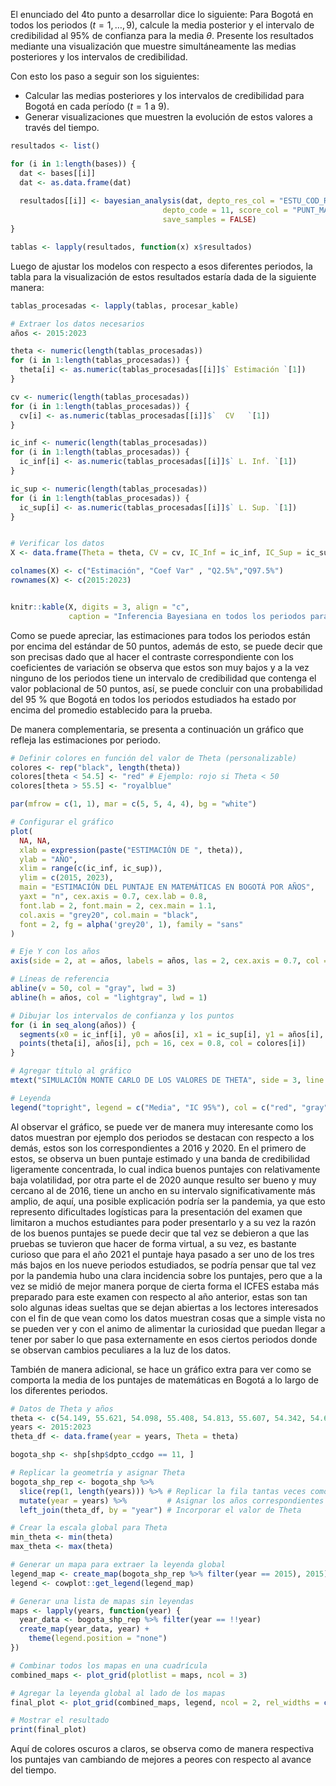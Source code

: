 El enunciado del 4to punto a desarrollar dice lo siguiente: Para Bogotá en todos los periodos ($t=1,\ldots,9$), calcule la media posterior y el intervalo de credibilidad al 95$\%$ de confianza para la media $\theta$. Presente los resultados mediante una visualización que muestre simultáneamente las medias posteriores y los intervalos de credibilidad.

Con esto los paso a seguir son los siguientes:

   - Calcular las medias posteriores y los intervalos de credibilidad para Bogotá en cada período ($t = 1$ a $9$).
   - Generar visualizaciones que muestren la evolución de estos valores a través del tiempo.

```r
resultados <- list()

for (i in 1:length(bases)) {
  dat <- bases[[i]]
  dat <- as.data.frame(dat)
  
  resultados[[i]] <- bayesian_analysis(dat, depto_res_col = "ESTU_COD_RESIDE_DEPTO", 
                                  depto_code = 11, score_col = "PUNT_MATEMATICAS",
                                  save_samples = FALSE)
}

tablas <- lapply(resultados, function(x) x$resultados)
```

Luego de ajustar los modelos con respecto a esos diferentes periodos, la tabla para la visualización de estos resultados estaría dada de la siguiente manera:

```r
tablas_procesadas <- lapply(tablas, procesar_kable)

# Extraer los datos necesarios
años <- 2015:2023

theta <- numeric(length(tablas_procesadas))
for (i in 1:length(tablas_procesadas)) {
  theta[i] <- as.numeric(tablas_procesadas[[i]]$` Estimación `[1])
}

cv <- numeric(length(tablas_procesadas))
for (i in 1:length(tablas_procesadas)) {
  cv[i] <- as.numeric(tablas_procesadas[[i]]$`  CV   `[1])
}

ic_inf <- numeric(length(tablas_procesadas))
for (i in 1:length(tablas_procesadas)) {
  ic_inf[i] <- as.numeric(tablas_procesadas[[i]]$` L. Inf. `[1])
}

ic_sup <- numeric(length(tablas_procesadas))
for (i in 1:length(tablas_procesadas)) {
  ic_sup[i] <- as.numeric(tablas_procesadas[[i]]$` L. Sup. `[1])
}


# Verificar los datos
X <- data.frame(Theta = theta, CV = cv, IC_Inf = ic_inf, IC_Sup = ic_sup)

colnames(X) <- c("Estimación", "Coef Var" , "Q2.5%","Q97.5%")
rownames(X) <- c(2015:2023)


knitr::kable(X, digits = 3, align = "c", 
             caption = "Inferencia Bayesiana en todos los periodos para Bogotá")
```

Como se puede apreciar, las estimaciones para todos los periodos están por encima del estándar de 50 puntos, además de esto, se puede decir que son precisas dado que al hacer el contraste correspondiente con los coeficientes de variación se observa que estos son muy bajos y a la vez ninguno de los periodos tiene un intervalo de credibilidad que contenga el valor poblacional de 50 puntos, así, se puede concluir con una probabilidad del 95 $\%$ que Bogotá en todos los periodos estudiados ha estado por encima del promedio establecido para la prueba.

De manera complementaria, se presenta a continuación un gráfico que refleja las estimaciones por periodo.


```r
# Definir colores en función del valor de Theta (personalizable)
colores <- rep("black", length(theta))
colores[theta < 54.5] <- "red" # Ejemplo: rojo si Theta < 50
colores[theta > 55.5] <- "royalblue"

par(mfrow = c(1, 1), mar = c(5, 5, 4, 4), bg = "white")

# Configurar el gráfico
plot(
  NA, NA, 
  xlab = expression(paste("ESTIMACIÓN DE ", theta)), 
  ylab = "AÑO", 
  xlim = range(c(ic_inf, ic_sup)), 
  ylim = c(2015, 2023), 
  main = "ESTIMACIÓN DEL PUNTAJE EN MATEMÁTICAS EN BOGOTÁ POR AÑOS", 
  yaxt = "n", cex.axis = 0.7, cex.lab = 0.8, 
  font.lab = 2, font.main = 2, cex.main = 1.1, 
  col.axis = "grey20", col.main = "black", 
  font = 2, fg = alpha('grey20', 1), family = "sans"
)

# Eje Y con los años
axis(side = 2, at = años, labels = años, las = 2, cex.axis = 0.7, col = "grey20")

# Líneas de referencia
abline(v = 50, col = "gray", lwd = 3)
abline(h = años, col = "lightgray", lwd = 1)

# Dibujar los intervalos de confianza y los puntos
for (i in seq_along(años)) {
  segments(x0 = ic_inf[i], y0 = años[i], x1 = ic_sup[i], y1 = años[i], col = colores[i])
  points(theta[i], años[i], pch = 16, cex = 0.8, col = colores[i])
}

# Agregar título al gráfico
mtext("SIMULACIÓN MONTE CARLO DE LOS VALORES DE THETA", side = 3, line = 0.5, cex = 0.8, col = "grey20", font = 2)

# Leyenda
legend("topright", legend = c("Media", "IC 95%"), col = c("red", "gray"), lty = c(1, 1), lwd = 1.2, cex = 0.8)

```


Al observar el gráfico, se puede ver de manera muy interesante como los datos muestran por ejemplo dos periodos se destacan con respecto a los demás, estos son los correspondientes a 2016 y 2020. En el primero de estos, se observa un buen puntaje estimado y una banda de credibilidad ligeramente concentrada, lo cual indica buenos puntajes con relativamente baja volatilidad, por otra parte el de 2020 aunque resulto ser bueno y muy cercano al de 2016, tiene un ancho en su intervalo significativamente más amplio, de aquí, una posible explicación podría ser la pandemia, ya que esto represento dificultades logísticas para la presentación del examen que limitaron a muchos estudiantes para poder presentarlo y a su vez la razón de los buenos puntajes se puede decir que tal vez se debieron a que las pruebas se tuvieron que hacer de forma virtual, a su vez, es bastante curioso que para el año 2021 el puntaje haya pasado a ser uno de los tres más bajos en los nueve periodos estudiados, se podría pensar que tal vez por la pandemia hubo una clara incidencia sobre los puntajes, pero que a la vez se midió de mejor manera porque de cierta forma el ICFES estaba más preparado para este examen con respecto al año anterior, estas son tan solo algunas ideas sueltas que se dejan abiertas a los lectores interesados con el fin de que vean como los datos muestran cosas que a simple vista no se pueden ver y con el animo de alimentar la curiosidad que puedan llegar a tener por saber lo que pasa externamente en esos ciertos periodos donde se observan cambios peculiares a la luz de los datos.

También de manera adicional, se hace un gráfico extra para ver como se comporta la media de los puntajes de matemáticas en Bogotá a lo largo de los diferentes periodos.


```r
# Datos de Theta y años
theta <- c(54.149, 55.621, 54.098, 55.408, 54.813, 55.607, 54.342, 54.640, 55.073)
years <- 2015:2023
theta_df <- data.frame(year = years, Theta = theta)

bogota_shp <- shp[shp$dpto_ccdgo == 11, ]

# Replicar la geometría y asignar Theta
bogota_shp_rep <- bogota_shp %>%
  slice(rep(1, length(years))) %>% # Replicar la fila tantas veces como años
  mutate(year = years) %>%         # Asignar los años correspondientes
  left_join(theta_df, by = "year") # Incorporar el valor de Theta

# Crear la escala global para Theta
min_theta <- min(theta)
max_theta <- max(theta)
```


```r
# Generar un mapa para extraer la leyenda global
legend_map <- create_map(bogota_shp_rep %>% filter(year == 2015), 2015)
legend <- cowplot::get_legend(legend_map)

# Generar una lista de mapas sin leyendas
maps <- lapply(years, function(year) {
  year_data <- bogota_shp_rep %>% filter(year == !!year)
  create_map(year_data, year) +
    theme(legend.position = "none")
})

# Combinar todos los mapas en una cuadrícula
combined_maps <- plot_grid(plotlist = maps, ncol = 3)

# Agregar la leyenda global al lado de los mapas
final_plot <- plot_grid(combined_maps, legend, ncol = 2, rel_widths = c(10, 1))

# Mostrar el resultado
print(final_plot)

```

Aquí de colores oscuros a claros, se observa como de manera respectiva los puntajes van cambiando de mejores a peores con respecto al avance del tiempo.
